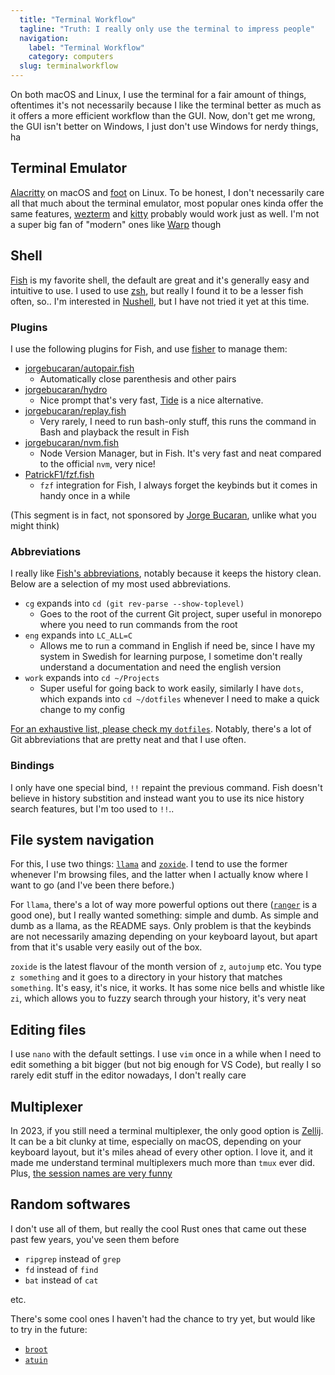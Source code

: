 ```yaml
---
  title: "Terminal Workflow"
  tagline: "Truth: I really only use the terminal to impress people"
  navigation:
    label: "Terminal Workflow"
    category: computers
  slug: terminalworkflow
---
```


On both macOS and Linux, I use the terminal for a fair amount of things, oftentimes it's not necessarily because I like the terminal better as much as it offers a more efficient workflow than the GUI. Now, don't get me wrong, the GUI isn't better on Windows, I just don't use Windows for nerdy things, ha

## Terminal Emulator

[Alacritty]() on macOS and [foot]() on Linux. To be honest, I don't necessarily care all that much about the terminal emulator, most popular ones kinda offer the same features, [wezterm]() and [kitty]() probably would work just as well. I'm not a super big fan of "modern" ones like [Warp]() though

## Shell

[Fish]() is my favorite shell, the default are great and it's generally easy and intuitive to use. I used to use [zsh](), but really I found it to be a lesser fish often, so.. I'm interested in [Nushell](https://www.nushell.sh/), but I have not tried it yet at this time.

### Plugins

I use the following plugins for Fish, and use [fisher]() to manage them:

- [jorgebucaran/autopair.fish](https://github.com/jorgebucaran/autopair.fish)
  - Automatically close parenthesis and other pairs
- [jorgebucaran/hydro](https://github.com/jorgebucaran/hydro)
  - Nice prompt that's very fast, [Tide](https://github.com/IlanCosman/tide) is a nice alternative.
- [jorgebucaran/replay.fish](https://github.com/jorgebucaran/replay.fish)
  - Very rarely, I need to run bash-only stuff, this runs the command in Bash and playback the result in Fish
- [jorgebucaran/nvm.fish](https://github.com/jorgebucaran/nvm.fish)
  - Node Version Manager, but in Fish. It's very fast and neat compared to the official `nvm`, very nice!
- [PatrickF1/fzf.fish](https://github.com/PatrickF1/fzf.fish)
  - `fzf` integration for Fish, I always forget the keybinds but it comes in handy once in a while

(This segment is in fact, not sponsored by [Jorge Bucaran](https://github.com/jorgebucaran), unlike what you might think)

### Abbreviations

I really like [Fish's abbreviations](https://fishshell.com/docs/current/cmds/abbr.html), notably because it keeps the history clean. Below are a selection of my most used abbreviations.

- `cg` expands into `cd (git rev-parse --show-toplevel)`
  - Goes to the root of the current Git project, super useful in monorepo where you need to run commands from the root
- `eng` expands into `LC_ALL=C`
  - Allows me to run a command in English if need be, since I have my system in Swedish for learning purpose, I sometime don't really understand a documentation and need the english version
- `work` expands into `cd ~/Projects`
  - Super useful for going back to work easily, similarly I have `dots`, which expands into `cd ~/dotfiles` whenever I need to make a quick change to my config

[For an exhaustive list, please check my `dotfiles`](https://github.com/Princesseuh/dotfiles/blob/main/shared/fish/functions/add_abbreviations.fish). Notably, there's a lot of Git abbreviations that are pretty neat and that I use often.

### Bindings

I only have one special bind, `!!` repaint the previous command. Fish doesn't believe in history substition and instead want you to use its nice history search features, but I'm too used to `!!`..

## File system navigation

For this, I use two things: [`llama`](https://github.com/antonmedv/llama) and [`zoxide`](https://github.com/ajeetdsouza/zoxide). I tend to use the former whenever I'm browsing files, and the latter when I actually know where I want to go (and I've been there before.)

For `llama`, there's a lot of way more powerful options out there ([`ranger`](https://github.com/ranger/ranger) is a good one), but I really wanted something: simple and dumb. As simple and dumb as a llama, as the README says. Only problem is that the keybinds are not necessarily amazing depending on your keyboard layout, but apart from that it's usable very easily out of the box.

`zoxide` is the latest flavour of the month version of `z`, `autojump` etc. You type `z something` and it goes to a directory in your history that matches `something`. It's easy, it's nice, it works. It has some nice bells and whistle like `zi`, which allows you to fuzzy search through your history, it's very neat

## Editing files

I use `nano` with the default settings. I use `vim` once in a while when I need to edit something a bit bigger (but not big enough for VS Code), but really I so rarely edit stuff in the editor nowadays, I don't really care

## Multiplexer

In 2023, if you still need a terminal multiplexer, the only good option is [Zellij](https://zellij.dev/). It can be a bit clunky at time, especially on macOS, depending on your keyboard layout, but it's miles ahead of every other option. I love it, and it made me understand terminal multiplexers much more than `tmux` ever did. Plus, [the session names are very funny](https://mastodon.gamedevalliance.fr/@erika/110305824829712727)

## Random softwares

I don't use all of them, but really the cool Rust ones that came out these past few years, you've seen them before

- `ripgrep` instead of `grep`
- `fd` instead of `find`
- `bat` instead of `cat`

etc.

There's some cool ones I haven't had the chance to try yet, but would like to try in the future:

- [`broot`](https://github.com/Canop/broot)
- [`atuin`](https://github.com/ellie/atuin)
